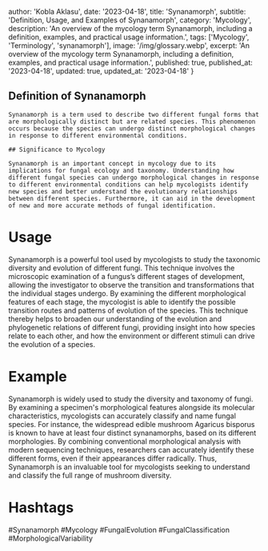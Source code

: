 
  author: 'Kobla Aklasu',
  date: '2023-04-18',
  title: 'Synanamorph',
  subtitle: 'Definition, Usage, and Examples of Synanamorph',
  category: 'Mycology',
  description: 'An overview of the mycology term Synanamorph, including a definition, examples, and practical usage information.',
  tags: ['Mycology', 'Terminology', 'synanamorph'],
  image: '/img/glossary.webp',
  excerpt: 'An overview of the mycology term Synanamorph, including a definition, examples, and practical usage information.',
  published: true,
  published_at: '2023-04-18',
  updated: true,
  updated_at: '2023-04-18'
}




## Definition of Synanamorph
    
    Synanamorph is a term used to describe two different fungal forms that are morphologically distinct but are related species. This phenomenon occurs because the species can undergo distinct morphological changes in response to different environmental conditions.
    
    ## Significance to Mycology
    
    Synanamorph is an important concept in mycology due to its implications for fungal ecology and taxonomy. Understanding how different fungal species can undergo morphological changes in response to different environmental conditions can help mycologists identify new species and better understand the evolutionary relationships between different species. Furthermore, it can aid in the development of new and more accurate methods of fungal identification.

# Usage

Synanamorph is a powerful tool used by mycologists to study the taxonomic diversity and evolution of different fungi. This technique involves the microscopic examination of a fungus’s different stages of development, allowing the investigator to observe the transition and transformations that the individual stages undergo. By examining the different morphological features of each stage, the mycologist is able to identify the possible transition routes and patterns of evolution of the species. This technique thereby helps to broaden our understanding of the evolution and phylogenetic relations of different fungi, providing insight into how species relate to each other, and how the environment or different stimuli can drive the evolution of a species.

# Example

Synanamorph is widely used to study the diversity and taxonomy of fungi. By examining a specimen's morphological features alongside its molecular characteristics, mycologists can accurately classify and name fungal species. For instance, the widespread edible mushroom Agaricus bisporus is known to have at least four distinct synanamorphs, based on its different morphologies. By combining conventional morphological analysis with modern sequencing techniques, researchers can accurately identify these different forms, even if their appearances differ radically. Thus, Synanamorph is an invaluable tool for mycologists seeking to understand and classify the full range of mushroom diversity.

# Hashtags

#Synanamorph #Mycology #FungalEvolution #FungalClassification #MorphologicalVariability

